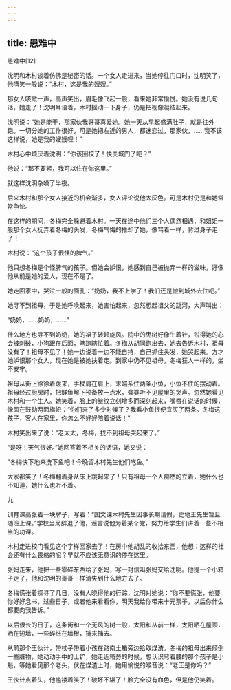 ```yaml
---
---
---
```

title: 患难中
---




患难中[12]



沈明和木村谈着仿佛是秘密的话。一个女人走进来，当她停往门口时，沈明笑了，他嘻笑一般说：“木村，这是我的嫂嫂。”

那女人咳嗽一声，高声笑出，眉毛像飞起一般，看来她非常愉悦。她没有说几句话，她走了！沈明耳语着，木村摇动一下身子，仍是把视像凝结起来。

沈明说：“她是能干，那家伙我哥哥真爱她。她一天从早起盛满肚子，就是往外跑。一切分她的工作很好，可是她把左近的男人，都迷恋过，那家伙，……我不该这样说，她是我的嫂嫂哩！”

木村心中烦厌着沈明：“你该回校了！快关城门了吧？”

他说：“那不要紧，我可以住在你这里。”

就这样沈明杂噪了半夜。

后来木村和那个女人接近的机会渐多，女人评论说他太灰色。可是木村仍是和她常常争论。

在这样的期间，冬梅完全躲避着木村。一天在途中他们三个人偶然相遇，和姐姐一般那个女人抚弄着冬梅的头发，冬梅气悔的推却了她，像骂着一样，背过身子走了！

木村说：“这个孩子很怪的脾气。”

他只想冬梅是个怪脾气的孩子。但她会妒恨，她感到自己被抛弃一样的滋味，好像他从前是她的爱人，现在不是了。

她走回家中，哭泣一般的面孔：“奶奶，我不上学了！我们还是搬到城外去住吧。”

她寻不到祖母，于是她呼唤起来，她害怕起来，忽然想起祖父的跳河，大声叫出：

“奶奶，……奶奶，……”

什么地方也寻不到奶奶，她的裙子转起旋风。院中的枣树好像生着针，锐得她的心会被刺破，小狗跟在后面，瞎跑瞎忙着。冬梅从胡同跑出去，她去告诉木村，祖母没有了！祖母不见了！她一边说着一边不能自持，自己抓住头发，她哭起来。方才她妒恨那个女人，现在她是被她扶着走。到家中仍不见祖母，冬梅狂人一样的，坐不安牢。

祖母从街上徐徐着踱来，手杖肩在肩上，末端系住两条小鱼，小鱼不住的摆动着。祖母经过厨房时，把鲜鱼解下预备放一点水，聋婆听不见屋里的哭声。忽然她看见木村和一个生人。她笑着，脸上的皱纹立刻增多而深刻起来，嘴唇在说话的时候，像风在鼓动两面旗帜：“你们来了多少时候了？我看小鱼很便宜买了两条。冬梅这孩子，客人在家里，你怎么不好好陪着说话！”

木村笑出来了说：“老太太，冬梅，找不到祖母哭起来了。”

“是呀！天气很好。”她回答着不相关的话语，她又说：

“冬梅快下地来洗下鱼吧！今晚留木村先生他们吃鱼。”

大家都笑了！冬梅翻着身从床上跳起来了！只有祖母一个人痴然的立着，她什么也不知道，她什么也听不着。





九


训育课高张着一块牌子，写着：“国文课木村先生因事长期请假，史地王先生暂且随班上课。”学校当局辞退了他，谣言说他为着某个党，努力给学生们讲着一些不相当的功课。

木村走进校门看见这个字样回家去了！在房中他胡乱的收拾东西，他想：这样的社会还有什么畏缩的呢？早就不应该无意识的停在这里。

张妈走来，他把一些零碎东西给了张妈，写一封信叫张妈交给沈明。他提一个小箱子走了，他和沈明的哥哥一样消失到什么地方去了。

冬梅慌张着探寻了几日，没有人晓得他的行踪，沈明对她说：“你不要慌张，他要你好好念书，过些日子，或者他来看看你，明天我给你带来十元票子，以后你什么都要向我告诉。”

以后很长的日子，这条街和一个无风的树一般，太阳和从前一样，太阳晒在屋顶，晒在短墙，一些碎纸在墙根，捕来捕去。

从前那个王伙计，带杖子带着小孩在路南土箱旁边拾取煤渣。冬梅的祖母出来倾倒一些脏物，她动动手中的土铲，她走近箱旁的时候，想认识弯着腰的那个孩子是小魁，等她看见那个老头，伏在煤渣上时，她用愉悦的喉音说：“老王是你吗？”

王伙计点着头，他褴褛着笑了！破坏不堪了！脸完全没有血色，但是他仍笑着。